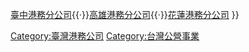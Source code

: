 <noinclude></noinclude>{{Navbox
| name  = 臺灣港務公司
| title = [[臺灣港務公司]]所屬分公司
|list1=[[臺灣港務股份有限公司基隆港務分公司|基隆港務分公司]]{{·}}[[臺灣港務股份有限公司臺中港務分公司|臺中港務分公司]]{{·}}[[臺灣港務股份有限公司高雄港務分公司|高雄港務分公司]]{{·}}[[臺灣港務股份有限公司花蓮港務分公司|花蓮港務分公司]]
}}
<includeonly>
[[Category:臺灣港務公司]]
[[Category:台灣公營事業]]
</includeonly>